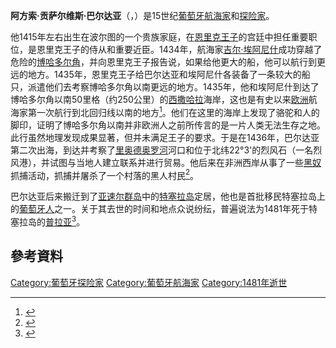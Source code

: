 '''阿方索·贡萨尔维斯·巴尔达亚'''（{{lang-pt|''' Afonso Gonçalves Baldaia '''}}，{{bd|约1415年||1481年}}）是15世纪[[葡萄牙|葡萄牙]][[航海家|航海家]]和[[探险家|探险家]]。

他1415年左右出生在波尔图的一个贵族家庭，在[[恩里克王子|恩里克王子]]的宫廷中担任重要职位，是恩里克王子的侍从和重要近臣。1434年，航海家[[吉尔·埃阿尼什|吉尔·埃阿尼什]]成功穿越了危险的[[博哈多尔角|博哈多尔角]]，并向恩里克王子报告说，如果给他更大的船，他可以航行到更远的地方。1435年，恩里克王子给巴尔达亚和埃阿尼什各装备了一条较大的船只，派遣他们去考察博哈多尔角以南更远的地方。1435年，他和埃阿尼什到达了博哈多尔角以南50里格（约250公里）的[[西撒哈拉|西撒哈拉]]海岸，这也是有史以来[[欧洲|欧洲]]航海家第一次航行到北回归线以南的地方<ref>{{cite book |title=《几内亚比绍历史辞典》 |last=洛班 |first=理查德 |coauthors=约舒亚·弗雷斯特 |year=1988 |publisher=稻草人出版社 |isbn=0810820862 |pages=第51页 |url=http://books.google.co.uk/books?id=QLE6AAAAMAAJ&q=%22Afonso+Gon%C3%A7alves+Baldaia%22&dq=%22Afonso+Gon%C3%A7alves+Baldaia%22&pgis=1 |access-date=2010-05-12 |archive-date=2011-05-19 |archive-url=https://web.archive.org/web/20110519160653/http://books.google.co.uk/books?id=QLE6AAAAMAAJ&q=%22Afonso+Gon%C3%A7alves+Baldaia%22&dq=%22Afonso+Gon%C3%A7alves+Baldaia%22&pgis=1 |dead-url=no }}</ref>。他们在这里的海岸上发现了骆驼和人的脚印，证明了博哈多尔角以南并非欧洲人之前所传言的是一片人类无法生存之地。此行虽然地理发现成果显著，但并未满足王子的要求。于是在1436年，巴尔达亚第二次出海，到达并考察了[[里奥德奥罗河|里奥德奥罗河]]河口和位于北纬22°3'的烈风石（一名烈风港），并试图与当地人建立联系并进行贸易。他后来在非洲西岸从事了一些[[黑奴|黑奴]]抓捕活动，抓捕并屠杀了一个村落的黑人村民<ref>{{Cite web |url=http://cvc.instituto-camoes.pt/navegaport/g47.html |title=葡萄牙航海家介绍 - 阿方索·贡萨尔维斯·巴尔达亚 |accessdate=2010-05-12 |archive-date=2016-01-12 |archive-url=https://web.archive.org/web/20160112030017/http://cvc.instituto-camoes.pt/navegaport/g47.html |dead-url=no }}</ref>。

巴尔达亚后来搬迁到了[[亚速尔群岛|亚速尔群岛]]中的[[特塞拉岛|特塞拉岛]]定居，他也是首批移民特塞拉岛上的[[葡萄牙人|葡萄牙人]]之一。关于其去世的时间和地点众说纷纭，普遍说法为1481年死于特塞拉岛的[[普拉亚|普拉亚]]<ref>{{geneall|200249}}</ref>。

==參考資料==
{{reflist}}

{{探险家小作品}}
{{DEFAULTSORT: Baldaia, Afonso Gonçalves}}
[[Category:葡萄牙探险家|Category:葡萄牙探险家]]
[[Category:葡萄牙航海家|Category:葡萄牙航海家]]
[[Category:1481年逝世|Category:1481年逝世]]